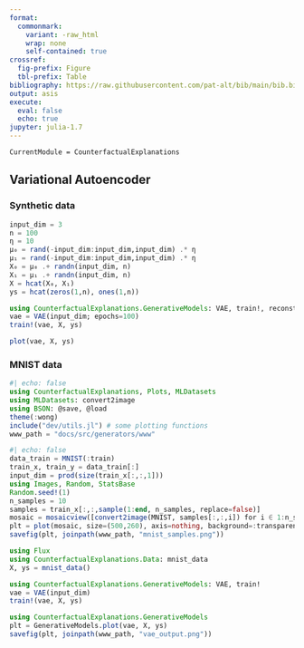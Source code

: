 ```yaml
---
format: 
  commonmark:
    variant: -raw_html
    wrap: none
    self-contained: true
crossref:
  fig-prefix: Figure
  tbl-prefix: Table
bibliography: https://raw.githubusercontent.com/pat-alt/bib/main/bib.bib
output: asis
execute: 
  eval: false
  echo: true
jupyter: julia-1.7
---
```


```@meta
CurrentModule = CounterfactualExplanations 
```

## Variational Autoencoder

### Synthetic data

```julia
input_dim = 3
n = 100
η = 10
μ₀ = rand(-input_dim:input_dim,input_dim) .* η
μ₁ = rand(-input_dim:input_dim,input_dim) .* η
X₀ = μ₀ .+ randn(input_dim, n) 
X₁ = μ₁ .+ randn(input_dim, n) 
X = hcat(X₀, X₁)
ys = hcat(zeros(1,n), ones(1,n))
```

```julia
using CounterfactualExplanations.GenerativeModels: VAE, train!, reconstruct, plot
vae = VAE(input_dim; epochs=100)
train!(vae, X, ys)
```

```julia
plot(vae, X, ys)
```



### MNIST data

```julia
#| echo: false
using CounterfactualExplanations, Plots, MLDatasets
using MLDatasets: convert2image
using BSON: @save, @load
theme(:wong)
include("dev/utils.jl") # some plotting functions
www_path = "docs/src/generators/www"
```

```julia
#| echo: false
data_train = MNIST(:train)
train_x, train_y = data_train[:]
input_dim = prod(size(train_x[:,:,1]))
using Images, Random, StatsBase
Random.seed!(1)
n_samples = 10
samples = train_x[:,:,sample(1:end, n_samples, replace=false)]
mosaic = mosaicview([convert2image(MNIST, samples[:,:,i]) for i ∈ 1:n_samples]...,ncol=Int(n_samples/2))
plt = plot(mosaic, size=(500,260), axis=nothing, background=:transparent)
savefig(plt, joinpath(www_path, "mnist_samples.png"))
```

```julia
using Flux
using CounterfactualExplanations.Data: mnist_data
X, ys = mnist_data()
```

```julia
using CounterfactualExplanations.GenerativeModels: VAE, train!
vae = VAE(input_dim)
train!(vae, X, ys)
```

```julia
using CounterfactualExplanations.GenerativeModels
plt = GenerativeModels.plot(vae, X, ys)
savefig(plt, joinpath(www_path, "vae_output.png"))
```

